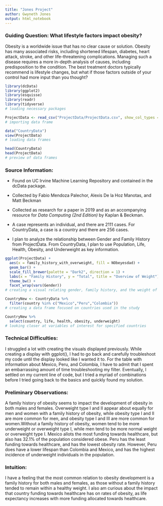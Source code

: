 ---
title: "Jones Project"
author: Gwyneth Jones
output: html_notebook
---

### Guiding Question: What lifestyle factors impact obesity?

Obesity is a worldwide issue that has no clear cause or solution. Obesity has many associated risks, including shortened lifespan, diabetes, heart attack, stroke, and other life-threatening complications. Managing such a disease requires a more in-depth analysis of causes, including predisposition to the condition. The best treatment doctors typically recommend is lifestyle changes, but what if those factors outside of your control had more input than you thought?

```{r}
library(dcData)
library(ggplot2)
library(esquisse)
library(readr)
library(tidyverse)
# loading necessary packages

ProjectData <- read_csv("ProjectData/ProjectData.csv", show_col_types = FALSE)
# importing data frame

data("CountryData")
view(ProjectData)
# loading data frames

head(CountryData)
head(ProjectData)
# preview of data frames
```

### Source Information:

-   Found on UC Irvine Machine Learning Repository and contained in the dcData package.

-   Collected by Fabio Mendoza Palechor, Alexis De la Hoz Manotas, and Matt Beckman

-   Collected as research for a paper in 2019 and as an accompanying resource for *Data Computing (2nd Edition)* by Kaplan & Beckman.

-   A case represents an individual, and there are 2111 cases. For CountryData, a case is a country and there are 256 cases.

-   I plan to analyze the relationship between Gender and Family History from ProjectData. From CountryData, I plan to use Population, Life, Health, Obesity, and Underweight as key information.

```{r}
ggplot(ProjectData) +
  aes(x = family_history_with_overweight, fill = NObeyesdad) +
  geom_bar() +
  scale_fill_brewer(palette = "Dark2", direction = 1) +
  labs(x = "Family History", y = "Total", title = "Overview of Weight") +
  theme_bw() +
  facet_wrap(vars(Gender))
# creating a visual relating gender, family history, and the weight of a case
```

```{r}
CountryNew <- CountryData %>%
  filter(country %in% c("Mexico","Peru","Colombia"))
# creating a data frame focused on countries used in the study

CountryNew %>%
  select(country, life, health, obesity, underweight)
# looking closer at variables of interest for specified countries
```

### Technical Difficulties:

I struggled a lot with creating the visuals displayed previously. While creating a display with ggplot(), I had to go back and carefully troubleshoot my code until the display looked like I wanted it to. For the table with information about Mexico, Peru, and Colombia, I have to admit that I spent an embarrassing amount of time troubleshooting my filter. Eventually, I settled on my current line of code, but I tried a myriad of combinations before I tried going back to the basics and quickly found my solution.

### Preliminary Observations:

A family history of obesity seems to impact the development of obesity in both males and females. Overweight type I and II appear about equally for men and women with a family history of obesity, while obesity type I and II are more common for men, and obesity type I and III are more common for women.Without a family history of obesity, women tend to be more underweight or overweight type I, while men tend to be more normal weight or overweight type I. Mexico allots the most funding towards healthcare, but also has 32.1% of the population considered obese. Peru has the least funding towards healthcare, and has the lowest obesity rate. However, Peru does have a lower lifespan than Colombia and Mexico, and has the highest incidence of underweight individuals in the population.

### Intuition:

I have a feeling that the most common relation to obesity development is a family history for both males and females, as those without a family history tended to remain within a healthy weight. I also am curious about the impact that country funding towards healthcare has on rates of obesity, as life expectancy increases with more funding allocated towards healthcare.
